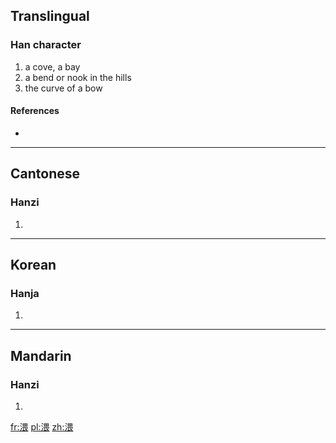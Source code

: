 ==Translingual==

===Han character===
{{Han char|rn=85|rad=水|as=09|sn=12|four=3613<sub>2</sub>|canj=水田一女 (EWMV)}}

# a cove, a bay
# a bend or nook in the hills
# the curve of a bow

====References====
* {{Han ref|kx=0634.090|dkj=17773|dj=1041.060|hdz=31677.020|uh=6E28|ud=28200|bh=DA44|bd=55876}}

----

==Cantonese==

===Hanzi===
{{yue-hanzi|jyut=|y=wui1}}

# {{defn|lang=yue|sort=水09}}

----

==Korean==

===Hanja===
{{ko-hanja|hangeul=아|eumhun=|rv=|mr=|y=}}

# {{defn|lang=ko|sort=水09}}

----

==Mandarin==

===Hanzi===
{{cmn-hanzi|pin=[[wēi]] ([[wei1]])|wg=wei<sup>1</sup>}}

# {{defn|lang=cmn|sort=水09}}

[[fr:渨]]
[[pl:渨]]
[[zh:渨]]